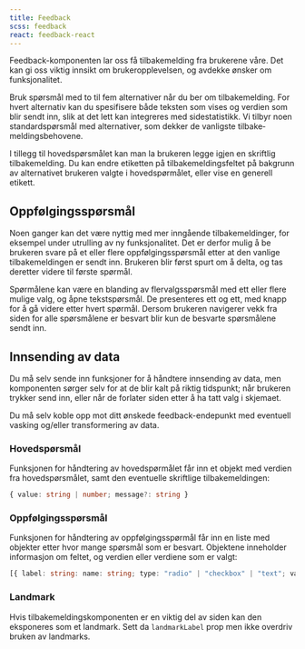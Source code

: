 ```yaml
---
title: Feedback
scss: feedback
react: feedback-react
---
```



<Ingress>
    Feedback-komponenten lar oss få tilbakemelding fra brukerene våre. Det kan gi oss viktig innsikt om
    brukeropplevelsen, og avdekke ønsker om funksjonalitet.
</Ingress>

<ComponentExample
    title="Feedback"
    knobs={feedbackExampleProps}
    component={FeedbackExample}
    codeExample={feedbackCode}
/>

Bruk spørsmål med to til fem alternativer når du ber om tilbake&shy;melding. For hvert alternativ kan du spesifisere både teksten som vises og verdien som blir sendt inn, slik at det lett kan integreres med side&shy;statistikk. Vi tilbyr noen standard&shy;spørsmål med alternativer, som dekker de vanligste tilbake&shy;meldings&shy;behovene.

I tillegg til hovedspørsmålet kan man la brukeren legge igjen en skriftlig tilbakemelding. Du kan endre etiketten på tilbake&shy;meldings&shy;feltet på bakgrunn av alternativet brukeren valgte i hovedspørmålet, eller vise en generell etikett.

## Oppfølgingsspørsmål

Noen ganger kan det være nyttig med mer inngående tilbakemeldinger, for eksempel under utrulling av ny funksjonalitet. Det er derfor mulig å be brukeren svare på et eller flere oppfølgings&shy;spørsmål etter at den vanlige tilbakemeldingen er sendt inn. Brukeren blir først spurt om å delta, og tas deretter videre til første spørmål.

Spørmålene kan være en blanding av flervalgsspørsmål med ett eller flere mulige valg, og åpne tekstspørsmål. De presenteres ett og ett, med knapp for å gå videre etter hvert spørmål. Dersom brukeren navigerer vekk fra siden for alle spørsmålene er besvart blir kun de besvarte spørsmålene sendt inn.

## Innsending av data

Du må selv sende inn funksjoner for å håndtere innsending av data, men komponenten sørger selv for at de blir kalt på riktig tidspunkt; når brukeren trykker send inn, eller når de forlater siden etter å ha tatt valg i skjemaet.

Du må selv koble opp mot ditt ønskede feedback-endepunkt med eventuell vasking og/eller transformering av data.

### Hovedspørsmål

Funksjonen for håndtering av hovedspørmålet får inn et objekt med verdien fra hovedspørsmålet, samt den eventuelle skriftlige tilbake&shy;meldingen:

```ts
{ value: string | number; message?: string }
```

### Oppfølgingsspørsmål

Funksjonen for håndtering av oppfølgings&shy;spørmål får inn en liste med objekter etter hvor mange spørsmål som er besvart. Objektene inneholder informasjon om feltet, og verdien eller verdiene som er valgt:

```ts
[{ label: string: name: string; type: "radio" | "checkbox" | "text"; value: string | string[] }]
```

### Landmark

Hvis tilbakemeldingskomponenten er en viktig del av siden kan den eksponeres som et landmark.
Sett da `landmarkLabel` prop men ikke overdriv bruken av landmarks.
